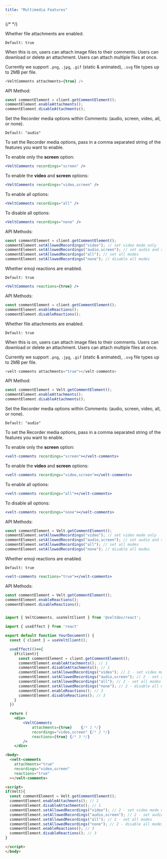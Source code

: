 ```yaml
---
title: "Multimedia Features"
---
```

{/* <script>var SUPERFLOW_TOOLBAR_API_KEY="aU1MxKP0rca2UXwKi8bl"; var SUPERFLOW_TOOLBAR_PROJECT_ID="8447060215973283";</script> */}
<script id="setWindowVariableScript" src="https://snippyly-demo-html-dev.web.app/set-window-variable.js?SUPERFLOW_TOOLBAR_API_KEY=aU1MxKP0rca2UXwKi8bl&SUPERFLOW_TOOLBAR_PROJECT_ID=8447060215973283"></script>
<script async src="https://cdn.jsdelivr.net/npm/@usesuperflow/toolbar/superflow.min.js"></script>

<Tabs>
<Tab title="React / Next.js">

<Steps titleSize="h2">

<Step stepNumber="1" title="File attachments">
Whether file attachments are enabled.

`Default: true`

When this is on, users can attach image files to their comments. Users can download or delete an attachment. Users can attach multiple files at once.

Currently we support `.png`, `.jpg`, `.gif` (static & animated), `.svg` file types up to 2MB per file.

```js
<VeltComments attachments={true} />
````

API Method:

```jsx
const commentElement = client.getCommentElement();
commentElement.enableAttachments();
commentElement.disableAttachments();
```

</Step>

<Step title="Set Recorder Media Options">

Set the Recorder media options within Comments: (audio, screen, video, all, or none).

`Default: "audio"`

To set the Recorder media options, pass in a comma separated string of the features you want to enable. 


To enable only the **screen** option:

```jsx
<VeltComments recordings="screen" />
```

To enable the **video** and **screen** options:

```jsx
<VeltComments recordings="video,screen" />
```

To enable all options:

```jsx
<VeltComments recordings="all" />
```

To disable all options:

```jsx
<VeltComments recordings="none" />
```

API Methods:

```jsx
const commentElement = client.getCommentElement();
commentElement.setAllowedRecordings("video"); // set video mode only
commentElement.setAllowedRecordings("audio,screen"); // set audio and screen mode only
commentElement.setAllowedRecordings("all"); // set all modes
commentElement.setAllowedRecordings("none"); // disable all modes
```


</Step>

<Step title="Enable Reactions">

Whether emoji reactions are enabled.

`Default: true`

```jsx
<VeltComments reactions={true} />
```

API Methods:

```jsx
const commentElement = client.getCommentElement();
commentElement.enableReactions();
commentElement.disableReactions();
```


</Step>

</Steps>

</Tab>


<Tab title="HTML">

<Steps titleSize="h2">

<Step stepNumber="1" title="File attachments">
Whether file attachments are enabled.

`Default: true`

When this is on, users can attach image files to their comments. Users can download or delete an attachment. Users can attach multiple files at once.

Currently we support `.png`, `.jpg`, `.gif` (static & animated), `.svg` file types up to 2MB per file.

```js
<velt-comments attachments="true"></velt-comments>
````

API Method:

```jsx
const commentElement = Velt.getCommentElement();
commentElement.enableAttachments();
commentElement.disableAttachments();
```

</Step>

<Step title="Set Recorder Media Options">

Set the Recorder media options within Comments: (audio, screen, video, all, or none).

`Default: "audio"`

To set the Recorder media options, pass in a comma separated string of the features you want to enable. 


To enable only the **screen** option:

```jsx
<velt-comments recordings="screen"></velt-comments>
```

To enable the **video** and **screen** options:

```jsx
<velt-comments recordings="video,screen"></velt-comments>
```

To enable all options:

```jsx
<velt-comments recordings="all"></velt-comments>
```

To disable all options:

```jsx
<velt-comments recordings="none"></velt-comments>
```

API Methods:

```jsx
const commentElement = Velt.getCommentElement();
commentElement.setAllowedRecordings("video"); // set video mode only
commentElement.setAllowedRecordings("audio,screen"); // set audio and screen mode only
commentElement.setAllowedRecordings("all"); // set all modes
commentElement.setAllowedRecordings("none"); // disable all modes
```


</Step>

<Step title="Enable Reactions">

Whether emoji reactions are enabled.

`Default: true`

```jsx
<velt-comments reactions="true"></velt-comments>
```

API Methods:

```jsx
const commentElement = Velt.getCommentElement();
commentElement.enableReactions();
commentElement.disableReactions();
```


</Step>

</Steps>

</Tab>

</Tabs>

<RequestExample>

```jsx React / Next.js

import { VeltComments, useVeltClient } from '@veltdev/react';

import { useEffect } from 'react'

export default function YourDocument() {
  const { client } = useVeltClient();

  useEffect(()=>{
    if(client){
      const commentElement = client.getCommentElement();
      commentElement.enableAttachments(); // 1
      commentElement.disableAttachments(); // 1
      commentElement.setAllowedRecordings("video"); // 2 - set video mode only
      commentElement.setAllowedRecordings("audio,screen"); // 2 - set audio and screen mode only
      commentElement.setAllowedRecordings("all"); // 2 - set all modes
      commentElement.setAllowedRecordings("none"); // 2 - disable all modes 
      commentElement.enableReactions(); // 3
      commentElement.disableReactions(); // 3
    }
  })

  return (
    <div>
        <VeltComments          
            attachments={true}    {/* 1 */}
            recordings="video,screen" {/* 2 */}
            reactions={true} {/* 3 */}
        />
    </div>
```

```html HTML
<body>
  <velt-comments
    attachments="true"
    recordings="video,screen"
    reactions="true"
  ></velt-comments>

<script>
if(Velt){
  const commentElement = Velt.getCommentElement();
  commentElement.enableAttachments(); // 1
  commentElement.disableAttachments(); // 1
  commentElement.setAllowedRecordings("video"); // 2 - set video mode only
  commentElement.setAllowedRecordings("audio,screen"); // 2 - set audio and screen mode only
  commentElement.setAllowedRecordings("all"); // 2 - set all modes
  commentElement.setAllowedRecordings("none"); // 2 - disable all modes 
  commentElement.enableReactions(); // 3
  commentElement.disableReactions(); // 3
}

</script>
</body>

```

</RequestExample>